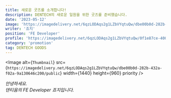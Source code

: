 ```yaml
---
title: 새로운 굿즈를 소개합니다!
description: DENTECH의 새로운 일원을 위한 굿즈를 준비했습니다.
date: '2023-05-12'
image: 'https://imagedelivery.net/6qzLODAqs2g1LZbVYqtuQw/dbe00b0d-282b-432a-f02a-9a130646c200/public'
writer: '죠지'
position: 'FE Developer'
profile: 'https://imagedelivery.net/6qzLODAqs2g1LZbVYqtuQw/0f1e87ce-400b-40bf-787d-ea3f2fc20900/public'
category: 'promotion'
tag: DENTECH GOODS
---
```


<Image
  alt={`Thumbnail`}
  src={`https://imagedelivery.net/6qzLODAqs2g1LZbVYqtuQw/dbe00b0d-282b-432a-f02a-9a130646c200/public`}
  width={1440}
  height={960}
  priority
/>

_안녕하세요.<br/>
덴티움의 FE Developer 죠지입니다._
